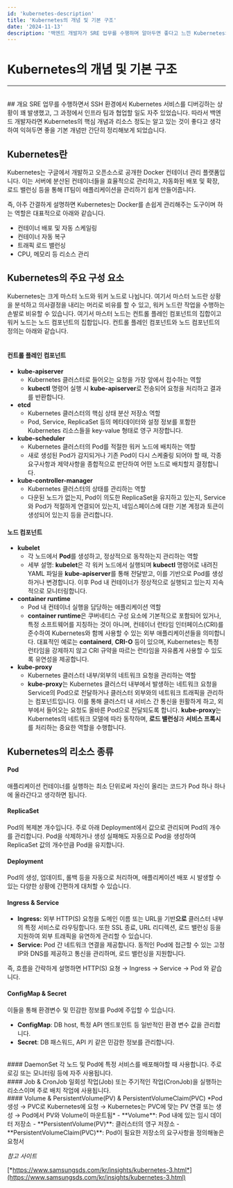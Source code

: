 ```yaml
---
id: 'kubernetes-description'
title: 'Kubernetes의 개념 및 기본 구조'
date: '2024-11-13'
description: '백엔드 개발자가 SRE 업무를 수행하며 알아두면 좋다고 느낀 Kubernetes의 기본 개념과 구조들'
---
```


# Kubernetes의 개념 및 기본 구조
---
<br />
## 개요
SRE 업무를 수행하면서 SSH 환경에서 Kubernetes 서비스를 디버깅하는 상황이 꽤 발생했고, 그 과정에서 인프라 팀과 협업할 일도 자주 있었습니다. 따라서 백엔드 개발자라면 Kubernetes의 핵심 개념과 리소스 정도는 알고 있는 것이 좋다고 생각하여 익혀두면 좋을 기본 개념만 간단히 정리해보게 되었습니다.


<MdxDivider />


## Kubernetes란

Kubernetes는 구글에서 개발하고 오픈소스로 공개한 Docker 컨테이너 관리 플랫폼입니다. 이는 서버에 분산된 컨테이너들을 효율적으로 관리하고, 자동화된 배포 및 확장, 로드 밸런싱 등을 통해 IT팀이 애플리케이션을 관리하기 쉽게 만들어줍니다.

즉, 아주 간결하게 설명하면 Kubernetes는 Docker를 손쉽게 관리해주는 도구이며 하는 역할은 대표적으로 아래와 같습니다.

- 컨테이너 배포 및 자동 스케일링
- 컨테이너 자동 복구
- 트래픽 로드 밸런싱
- CPU, 메모리 등 리소스 관리


<MdxDivider />


## Kubernetes의 주요 구성 요소
Kubernetes는 크게 마스터 노드와 워커 노드로 나뉩니다. 여기서 마스터 노드란 상황을 분석하고 의사결정을 내리는 머리로 비유를 할 수 있고, 워커 노드란 작업을 수행하는 손발로 비유할 수 있습니다.
여기서 마스터 노드는 컨트롤 플레인 컴포넌트의 집합이고 워커 노드는 노드 컴포넌트의 집합입니다.
컨트롤 플레인 컴포넌트와 노드 컴포넌트의 정의는 아래와 같습니다.
<br /><br />


#### 컨트롤 플레인 컴포넌트

- **kube-apiserver**
    - Kubernetes 클러스터로 들어오는 요청을 가장 앞에서 접수하는 역할
    - **kubectl** 명령어 실행 시 **kube-apiserver**로 전송되어 요청을 처리하고 결과를 반환합니다.
- **etcd**
    - Kubernetes 클러스터의 핵심 상태 분산 저장소 역할
    - Pod, Service, ReplicaSet 등의 메타데이터와 설정 정보를 포함한 Kubernetes 리소스들을 key-value 형태로 영구 저장합니다.
- **kube-scheduler**
    - Kubernetes 클러스터의 Pod를 적절한 워커 노드에 배치하는 역할
    - 새로 생성된 Pod가 감지되거나 기존 Pod이 다시 스케줄링 되어야 할 때, 각종 요구사항과 제약사항을 종합적으로 판단하여 어떤 노드로 배치할지 결정합니다.
- **kube-controller-manager**
    - Kubernetes 클러스터의 상태를 관리하는 역할
    - 다운된 노드가 없는지, Pod이 의도한 ReplicaSet을 유지하고 있는지, Service와 Pod가 적절하게 연결되어 있는지, 네임스페이스에 대한 기본 계정과 토큰이 생성되어 있는지 등을 관리합니다.



#### 노드 컴포넌트

- **kubelet**
    - 각 노드에서 **Pod**를 생성하고, 정상적으로 동작하는지 관리하는 역할
    - 세부 설명: **kubelet**은 각 워커 노드에서 실행되며 **kubectl** 명령어로 내려진 YAML 파일을 **kube-apiserver**를 통해 전달받고, 이를 기반으로 Pod를 생성하거나 변경합니다. 이후 Pod 내 컨테이너가 정상적으로 실행되고 있는지 지속적으로 모니터링합니다.
- **container runtime**
    - Pod 내 컨테이너 실행을 담당하는 애플리케이션 역할
    - **container runtime**은 쿠버네티스 구성 요소에 기본적으로 포함되어 있거나, 특정 소프트웨어를 지칭하는 것이 아니며, 컨테이너 런타임 인터페이스(CRI)를 준수하여 Kubernetes와 함께 사용할 수 있는 외부 애플리케이션들을 의미합니다. 대표적인 예로는 **containerd**, **CRI-O** 등이 있으며, Kubernetes는 특정 런타임을 강제하지 않고 CRI 규약을 따르는 런타임을 자유롭게 사용할 수 있도록 유연성을 제공합니다.
- **kube-proxy**
    - Kubernetes 클러스터 내부/외부의 네트워크 요청을 관리하는 역할
    - **kube-proxy**는 Kubernetes 클러스터 내부에서 발생하는 네트워크 요청을 Service의 Pod으로 전달하거나 클러스터 외부와의 네트워크 트래픽을 관리하는 컴포넌트입니다. 이를 통해 클러스터 내 서비스 간 통신을 원활하게 하고, 외부에서 들어오는 요청도 올바른 Pod으로 전달되도록 합니다. **kube-proxy**는 Kubernetes의 네트워크 모델에 따라 동작하며, **로드 밸런싱**과 **서비스 프록시**를 처리하는 중요한 역할을 수행합니다.

<MdxDivider />


## Kubernetes의 리소스 종류
#### Pod
애플리케이션 컨테이너를 실행하는 최소 단위로써 자신이 올리는 코드가 Pod 하나 하나에 올라간다고 생각하면 됩니다.
<br />
#### ReplicaSet
Pod의 복제본 개수입니다. 주로 아래 Deployment에서 값으로 관리되며 Pod의 개수를 관리합니다. Pod을 삭제하거나 생성 실패해도 자동으로 Pod을 생성하여 ReplicaSet 값의 개수만큼 Pod을 유지합니다.
<br />
#### Deployment
Pod의 생성, 업데이트, 롤백 등을 자동으로 처리하며, 애플리케이션 배포 시 발생할 수 있는 다양한 상황에 간편하게 대처할 수 있습니다.
<br />
#### Ingress & Service
- **Ingress:** 외부 HTTP(S) 요청을 도메인 이름 또는 URL을 기반**으로** 클러스터 내부의 특정 서비스로 라우팅합니다. 또한 SSL 종료, URL 리디렉션, 로드 밸런싱 등을 지원하여 외부 트래픽을 유연하게 관리할 수 있습니다.
- **Service:** Pod 간 네트워크 연결을 제공합니다. 동적인 Pod에 접근할 수 있는 고정 IP와 DNS를 제공하고 통신을 관리하며, 로드 밸런싱을 지원합니다.

즉, 흐름을 간략하게 설명하면 HTTP(S) 요쳥 → Ingress → Service → Pod 와 같습니다.
<br />
#### ConfigMap & Secret
이들을 통해 환경변수 및 민감한 정보를 Pod에 주입할 수 있습니다.
- **ConfigMap**: DB host, 특정 API 엔드포인트 등 일반적인 환경 변수 값을 관리합니다.
- **Secret**: DB 패스워드, API 키 같은 민감한 정보를 관리합니다.

<br />
#### DaemonSet
각 노드 및 Pod에 특정 서비스를 배포해야할 때 사용합니다. 주로 로깅 또는 모니터링 등에 자주 사용됩니다.
<br />
#### Job & CronJob
일회성 작업(Job) 또는 주기적인 작업(CronJob)을 실행하는 리소스이며 주로 배치 작업에 사용됩니다.
<br />
#### Volume & PersistentVolume(PV) & PersistentVolumeClaim(PVC)
*Pod 생성 → PVC로 Kubernetes에 요청 → Kubernetes는 PVC에 맞는 PV 연결 또는 생성 → Pod에서 PV와 Volume이 마운트됨*
- **Volume**: Pod 내에 있는 임시 데이터 저장소
- **PersistentVolume(PV)**: 클러스터의 영구 저장소
- **PersistentVolumeClaim(PVC)**: Pod이 필요한 저장소의 요구사항을 정의해놓은 요청서

<MdxDivider />


*참고 사이트*

[*https://www.samsungsds.com/kr/insights/kubernetes-3.html*](https://www.samsungsds.com/kr/insights/kubernetes-3.html)
